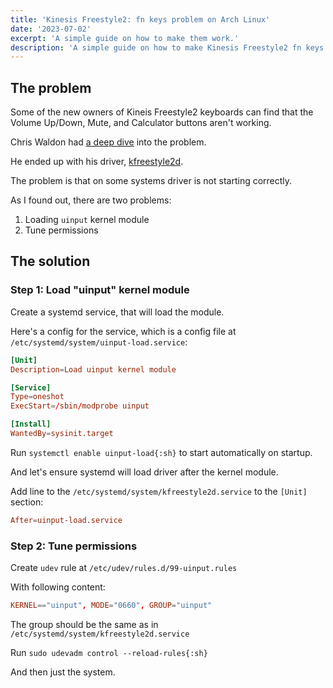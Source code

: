 ```yaml
---
title: 'Kinesis Freestyle2: fn keys problem on Arch Linux'
date: '2023-07-02'
excerpt: 'A simple guide on how to make them work.'
description: 'A simple guide on how to make Kinesis Freestyle2 fn keys work on Arch Linux.'
---
```


## The problem

Some of the new owners of Kineis Freestyle2 keyboards can find that the Volume Up/Down, Mute, and Calculator buttons aren't working.

Chris Waldon had [a deep dive](https://waldon.blog/2017/10/31/kinesis-freestyle-2-and-linux-part-1-debugging/) into the problem.

He ended up with his driver, [kfreestyle2d](https://github.com/whereswaldon/kfreestyle2d).

The problem is that on some systems driver is not starting correctly.

As I found out, there are two problems:

1. Loading `uinput` kernel module
2. Tune permissions

## The solution

### Step 1: Load "uinput" kernel module

Create a systemd service, that will load the module.

Here's a config for the service, which is a config file at `/etc/systemd/system/uinput-load.service`:

```conf
[Unit]
Description=Load uinput kernel module

[Service]
Type=oneshot
ExecStart=/sbin/modprobe uinput

[Install]
WantedBy=sysinit.target
```

Run `systemctl enable uinput-load{:sh}` to start automatically on startup.

And let's ensure systemd will load driver after the kernel module.

Add line to the `/etc/systemd/system/kfreestyle2d.service` to the `[Unit]` section:

```conf
After=uinput-load.service
```

### Step 2: Tune permissions

Create `udev` rule at `/etc/udev/rules.d/99-uinput.rules`

With following content:

```conf
KERNEL=="uinput", MODE="0660", GROUP="uinput"
```

The group should be the same as in `/etc/systemd/system/kfreestyle2d.service`

Run `sudo udevadm control --reload-rules{:sh}`

And then just the system.
